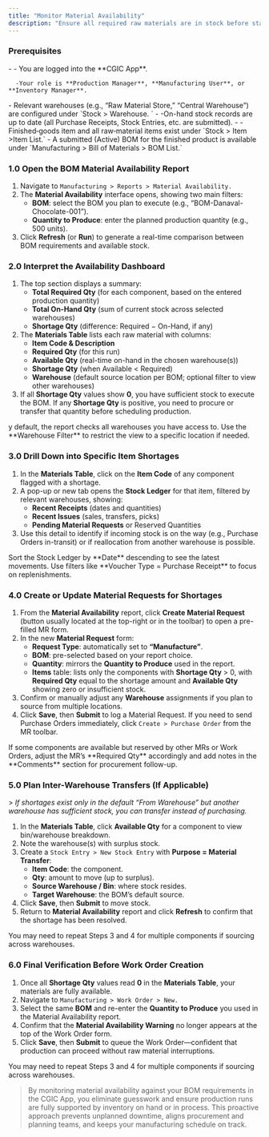 ```yaml
---
title: "Monitor Material Availability"
description: "Ensure all required raw materials are in stock before starting a production run—by checking availability against your Bill of Materials (BOM) requirements—so you avoid delays or production stoppages in the CGIC App."
---
```


### Prerequisites

<CardGroup cols={1}>
  <Card title="Logged In & Role" icon="user" iconType="duotone">
    - - You are logged into the **CGIC App**.

      -Your role is **Production Manager**, **Manufacturing User**, or **Inventory Manager**.
  </Card>
  <Card title="Warehouse & Stock" icon="chart-pie-simple-circle-currency" iconType="duotone">
    - Relevant warehouses (e.g., “Raw Material Store,” “Central Warehouse”) are configured under `Stock > Warehouse. `
    - -On-hand stock records are up to date (all Purchase Receipts, Stock Entries, etc. are submitted).
  </Card>
  <Card title="Items & BOMs" icon="sitemap" iconType="duotone">
    - - Finished‐goods item and all raw‐material items exist under `Stock > Item >Item List.`
      - A submitted (Active) BOM for the finished product is available under `Manufacturing > Bill of Materials > BOM List.`
  </Card>
</CardGroup>

### 1.0 Open the BOM Material Availability Report

1. Navigate to `Manufacturing > Reports > Material Availability.`
2. The **Material Availability** interface opens, showing two main filters:
   - **BOM**: select the BOM you plan to execute (e.g., “BOM-Danaval-Chocolate-001”).
   - **Quantity to Produce**: enter the planned production quantity (e.g., 500 units).
3. Click **Refresh** (or **Run**) to generate a real-time comparison between BOM requirements and available stock.

### 2.0 Interpret the Availability Dashboard

1. The top section displays a summary:
   - **Total Required Qty** (for each component, based on the entered production quantity)
   - **Total On-Hand Qty** (sum of current stock across selected warehouses)
   - **Shortage Qty** (difference: Required − On-Hand, if any)
2. The **Materials Table** lists each raw material with columns:
   - **Item Code & Description**
   - **Required Qty** (for this run)
   - **Available Qty** (real-time on-hand in the chosen warehouse(s))
   - **Shortage Qty** (when Available \< Required)
   - **Warehouse** (default source location per BOM; optional filter to view other warehouses)
3. If all **Shortage Qty** values show **0**, you have sufficient stock to execute the BOM. If any **Shortage Qty** is positive, you need to procure or transfer that quantity before scheduling production.

<Note>
  y default, the report checks all warehouses you have access to. Use the **Warehouse Filter** to restrict the view to a specific location if needed.
</Note>

### 3.0 Drill Down into Specific Item Shortages

1. In the **Materials Table**, click on the **Item Code** of any component flagged with a shortage.
2. A pop-up or new tab opens the **Stock Ledger** for that item, filtered by relevant warehouses, showing:
   - **Recent Receipts** (dates and quantities)
   - **Recent Issues** (sales, transfers, picks)
   - **Pending Material Requests** or Reserved Quantities
3. Use this detail to identify if incoming stock is on the way (e.g., Purchase Orders in-transit) or if reallocation from another warehouse is possible.

<Tip>
  Sort the Stock Ledger by **Date** descending to see the latest movements. Use filters like **Voucher Type = Purchase Receipt** to focus on replenishments.
</Tip>

### 4.0 Create or Update Material Requests for Shortages

1. From the **Material Availability** report, click **Create Material Request** (button usually located at the top-right or in the toolbar) to open a pre-filled MR form.
2. In the new **Material Request** form:
   - **Request Type**: automatically set to **“Manufacture”**.
   - **BOM**: pre-selected based on your report choice.
   - **Quantity**: mirrors the **Quantity to Produce** used in the report.
   - **Items** table: lists only the components with **Shortage Qty** \> 0, with **Required Qty** equal to the shortage amount and **Available Qty** showing zero or insufficient stock.
3. Confirm or manually adjust any **Warehouse** assignments if you plan to source from multiple locations.
4. Click **Save**, then **Submit** to log a Material Request. If you need to send Purchase Orders immediately, click `Create > Purchase Order` from the MR toolbar.

<Tip>
  If some components are available but reserved by other MRs or Work Orders, adjust the MR’s **Required Qty** accordingly and add notes in the **Comments** section for procurement follow-up.
</Tip>

### 5.0 Plan Inter-Warehouse Transfers (If Applicable)

\> _If shortages exist only in the default “From Warehouse” but another warehouse has sufficient stock, you can transfer instead of purchasing._

1. In the **Materials Table**, click **Available Qty** for a component to view bin/warehouse breakdown.
2. Note the warehouse(s) with surplus stock.
3. Create a `Stock Entry > New Stock Entry` with **Purpose = Material Transfer**:
   - **Item Code**: the component.
   - **Qty**: amount to move (up to surplus).
   - **Source Warehouse / Bin**: where stock resides.
   - **Target Warehouse**: the BOM’s default source.
4. Click **Save**, then **Submit** to move stock.
5. Return to **Material Availability** report and click **Refresh** to confirm that the shortage has been resolved.

<Note>
  You may need to repeat Steps 3 and 4 for multiple components if sourcing across warehouses.
</Note>

### 6.0 Final Verification Before Work Order Creation

1. Once all **Shortage Qty** values read **0** in the **Materials Table**, your materials are fully available.
2. Navigate to `Manufacturing > Work Order > New. `
3. Select the same **BOM** and re-enter the **Quantity to Produce** you used in the Material Availability report.
4. Confirm that the **Material Availability Warning** no longer appears at the top of the Work Order form.
5. Click **Save**, then **Submit** to queue the Work Order—confident that production can proceed without raw material interruptions.

<Tip>
  You may need to repeat Steps 3 and 4 for multiple components if sourcing across warehouses.
</Tip>

> By monitoring material availability against your BOM requirements in the CGIC App, you eliminate guesswork and ensure production runs are fully supported by inventory on hand or in process. This proactive approach prevents unplanned downtime, aligns procurement and planning teams, and keeps your manufacturing schedule on track.